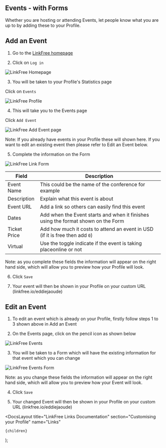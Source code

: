
## Events - with Forms

Whether you are hosting or attending Events, let people know what you are up to by adding these to your Profile.

## Add an Event

1. Go to the [LinkFree homepage](https://linkfree.io/)

2. Click on `Log in`

![LinkFree Homepage](https://github.com/EddieHubCommunity/LinkFree/assets/82668196/ce980ed7-ad4d-42c0-886c-447a2e2ab936)

3. You will be taken to your Profile's Statistics page

Click on `Events`

![LinkFree Profile](https://github.com/EddieHubCommunity/LinkFree/assets/82668196/12fd246f-316a-4644-bc15-380f95dfac14)

4. This will take you to the Events page

Click `Add Event`

![LinkFree Add Event page](https://github.com/EddieHubCommunity/LinkFree/assets/82668196/74061f02-deae-4934-9fa7-9d4c383394fe)

Note: If you already have events in your Profile these will shown here. If you want to edit an existing event then please refer to Edit an Event below.

5. Complete the information on the Form

![LinkFree Link Form](https://github.com/EddieHubCommunity/LinkFree/assets/82668196/2e8f5598-20b4-4336-ad1e-f83e59bad490)

| Field        | Description                                                                       |
| ------------ | --------------------------------------------------------------------------------- |
| Event Name   | This could be the name of the conference for example                              |
| Description  | Explain what this event is about                                                  |
| Event URL    | Add a link so others can easily find this event                                   |
| Dates        | Add when the Event starts and when it finishes using the format shown on the Form |
| Ticket Price | Add how much it costs to attend an event in USD (if it is free then add `0`)      |
| Virtual      | Use the toggle indicate if the event is taking placeonline or not                 |

Note: as you complete these fields the information will appear on the right hand side, which will allow you to preview how your Profile will look.

6. Click `Save`

7. Your event will then be shown in your Profile on your custom URL (linkfree.io/eddiejaoude)

## Edit an Event

1. To edit an event which is already on your Profile, firstly follow steps 1 to 3 shown above in Add an Event

2. On the Events page, click on the pencil icon as shown below

![LinkFree Events](https://github.com/EddieHubCommunity/LinkFree/assets/82668196/661feadb-8c74-4ecd-a50e-b313be67efd5)

3. You will be taken to a Form which will have the existing information for that event which you can change

![LinkFree Events Form](https://github.com/EddieHubCommunity/LinkFree/assets/82668196/92d58066-003e-4d94-a597-a35802683bec)

Note: as you change these fields the information will appear on the right hand side, which will allow you to preview how your Event will look.

4. Click `Save`

5. Your changed Event will then be shown in your Profile on your custom URL (linkfree.io/eddiejaoude)

  <DocsLayout
    title="LinkFree Links Documentation"
    section="Customising your Profile"
    name="Links"
  >
    {children}
  </DocsLayout>
);
